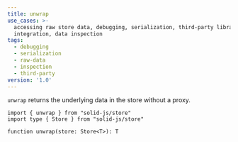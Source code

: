 ```yaml
---
title: unwrap
use_cases: >-
  accessing raw store data, debugging, serialization, third-party library
  integration, data inspection
tags:
  - debugging
  - serialization
  - raw-data
  - inspection
  - third-party
version: '1.0'
---
```


`unwrap` returns the underlying data in the store without a proxy.

```tsx
import { unwrap } from "solid-js/store"
import type { Store } from "solid-js/store"

function unwrap(store: Store<T>): T
```
